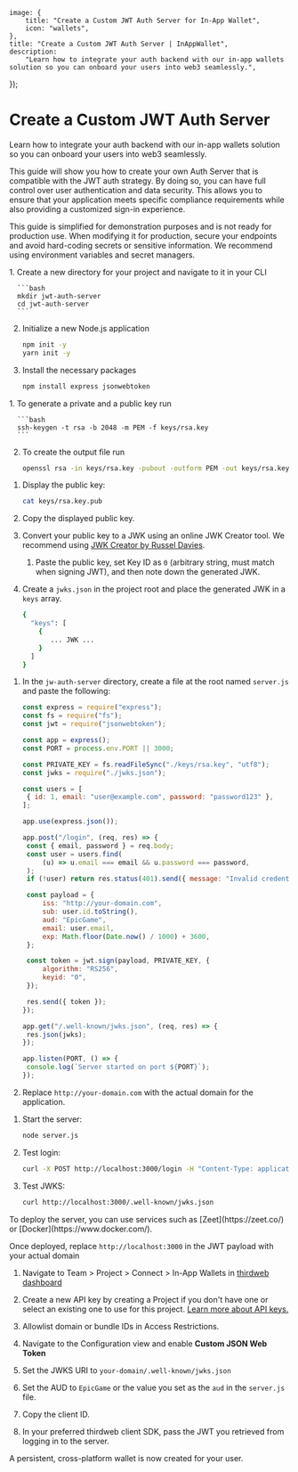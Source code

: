 
	image: {
		title: "Create a Custom JWT Auth Server for In-App Wallet",
		icon: "wallets",
	},
	title: "Create a Custom JWT Auth Server | InAppWallet",
	description:
		"Learn how to integrate your auth backend with our in-app wallets solution so you can onboard your users into web3 seamlessly.",
});

# Create a Custom JWT Auth Server

Learn how to integrate your auth backend with our in-app wallets solution so you can onboard your users into web3 seamlessly.

This guide will show you how to create your own Auth Server that is compatible with the JWT auth strategy. By doing so, you can have full control over user authentication and data security. This allows you to ensure that your application meets specific compliance requirements while also providing a customized sign-in experience.

<Callout title="Caution" variant="danger">

This guide is simplified for demonstration purposes and is not ready for production use. When modifying it for production, secure your endpoints and avoid hard-coding secrets or sensitive information. We recommend using environment variables and secret managers.

</Callout>

<Steps>

<Step title="Setup">
1. Create a new directory for your project and navigate to it in your CLI

      ```bash
      mkdir jwt-auth-server
      cd jwt-auth-server
      ```

2. Initialize a new Node.js application

   ```bash
   npm init -y
   yarn init -y
   ```

3. Install the necessary packages

   ```bash
   npm install express jsonwebtoken
   ```

</Step>

<Step title="Generate RSA Key Pair">
1. To generate a private and a public key run

      ```bash
      ssh-keygen -t rsa -b 2048 -m PEM -f keys/rsa.key
      ```

2. To create the output file run

   ```bash
   openssl rsa -in keys/rsa.key -pubout -outform PEM -out keys/rsa.key.pub
   ```

</Step>

<Step title="Convert Public Key to JSON Web Key Set (JWKS)">

1. Display the public key:

   ```bash
   cat keys/rsa.key.pub
   ```

2. Copy the displayed public key.
3. Convert your public key to a JWK using an online JWK Creator tool. We recommend using [JWK Creator by Russel Davies](https://github.com/russelldavies/jwk-creator).

   1. Paste the public key, set Key ID as `0` (arbitrary string, must match when signing JWT), and then note down the generated JWK.

   <DocImage src={EWJWKCreatorTool} />

4. Create a `jwks.json` in the project root and place the generated JWK in a `keys` array.

   ```bash
   {
     "keys": [
       {
          ... JWK ...
       }
     ]
   }
   ```

</Step>

<Step title="Create the Server">

1. In the `jw-auth-server` directory, create a file at the root named `server.js` and paste the following:

   ```jsx
   const express = require("express");
   const fs = require("fs");
   const jwt = require("jsonwebtoken");

   const app = express();
   const PORT = process.env.PORT || 3000;

   const PRIVATE_KEY = fs.readFileSync("./keys/rsa.key", "utf8");
   const jwks = require("./jwks.json");

   const users = [
   	{ id: 1, email: "user@example.com", password: "password123" },
   ];

   app.use(express.json());

   app.post("/login", (req, res) => {
   	const { email, password } = req.body;
   	const user = users.find(
   		(u) => u.email === email && u.password === password,
   	);
   	if (!user) return res.status(401).send({ message: "Invalid credentials" });

   	const payload = {
   		iss: "http://your-domain.com",
   		sub: user.id.toString(),
   		aud: "EpicGame",
   		email: user.email,
   		exp: Math.floor(Date.now() / 1000) + 3600,
   	};

   	const token = jwt.sign(payload, PRIVATE_KEY, {
   		algorithm: "RS256",
   		keyid: "0",
   	});

   	res.send({ token });
   });

   app.get("/.well-known/jwks.json", (req, res) => {
   	res.json(jwks);
   });

   app.listen(PORT, () => {
   	console.log(`Server started on port ${PORT}`);
   });
   ```

2. Replace `http://your-domain.com` with the actual domain for the application.

</Step>

<Step title="Test Locally">

1. Start the server:

   ```bash
   node server.js
   ```

2. Test login:

   ```bash
   curl -X POST http://localhost:3000/login -H "Content-Type: application/json" -d '{"email": "user@example.com", "password": "password123"}'
   ```

3. Test JWKS:

   ```bash
   curl http://localhost:3000/.well-known/jwks.json
   ```

</Step>

<Step title="Deploy">
To deploy the server, you can use services such as [Zeet](https://zeet.co/) or [Docker](https://www.docker.com/).

Once deployed, replace `http://localhost:3000` in the JWT payload with your actual domain

</Step>

<Step title="Integrate In-App Wallets">

1. Navigate to Team > Project > Connect > In-App Wallets in [thirdweb dashboard](https://thirdweb.com/team)
2. Create a new API key by creating a Project if you don't have one or select an existing one to use for this project. [Learn more about API keys.](/api-keys)

   <DocImage src={EWCreateKey} />

3. Allowlist domain or bundle IDs in Access Restrictions.
4. Navigate to the Configuration view and enable **Custom JSON Web Token**

   <DocImage src={EWConfig} />

5. Set the JWKS URI to `your-domain/.well-known/jwks.json`
6. Set the AUD to `EpicGame` or the value you set as the `aud` in the `server.js` file.

   <DocImage src={EWConfigOpt} />

7. Copy the client ID.
8. In your preferred thirdweb client SDK, pass the JWT you retrieved from logging in to the server.

</Step>

</Steps>

A persistent, cross-platform wallet is now created for your user.
